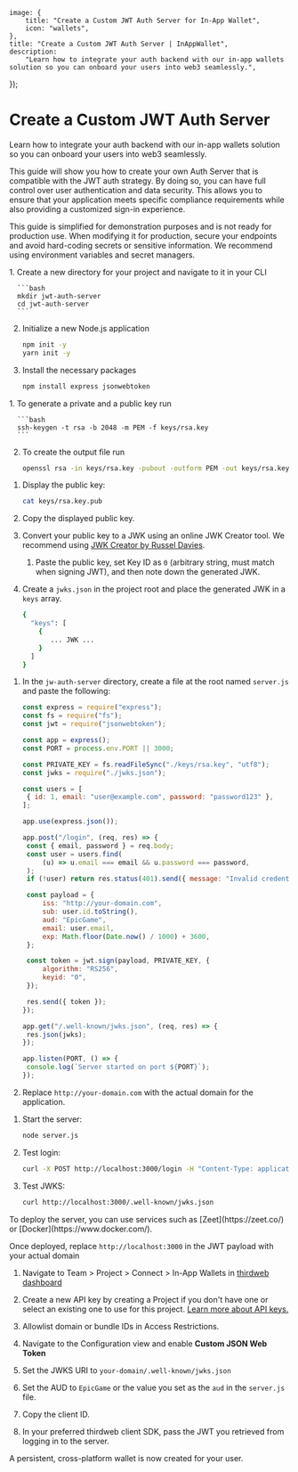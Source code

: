 
	image: {
		title: "Create a Custom JWT Auth Server for In-App Wallet",
		icon: "wallets",
	},
	title: "Create a Custom JWT Auth Server | InAppWallet",
	description:
		"Learn how to integrate your auth backend with our in-app wallets solution so you can onboard your users into web3 seamlessly.",
});

# Create a Custom JWT Auth Server

Learn how to integrate your auth backend with our in-app wallets solution so you can onboard your users into web3 seamlessly.

This guide will show you how to create your own Auth Server that is compatible with the JWT auth strategy. By doing so, you can have full control over user authentication and data security. This allows you to ensure that your application meets specific compliance requirements while also providing a customized sign-in experience.

<Callout title="Caution" variant="danger">

This guide is simplified for demonstration purposes and is not ready for production use. When modifying it for production, secure your endpoints and avoid hard-coding secrets or sensitive information. We recommend using environment variables and secret managers.

</Callout>

<Steps>

<Step title="Setup">
1. Create a new directory for your project and navigate to it in your CLI

      ```bash
      mkdir jwt-auth-server
      cd jwt-auth-server
      ```

2. Initialize a new Node.js application

   ```bash
   npm init -y
   yarn init -y
   ```

3. Install the necessary packages

   ```bash
   npm install express jsonwebtoken
   ```

</Step>

<Step title="Generate RSA Key Pair">
1. To generate a private and a public key run

      ```bash
      ssh-keygen -t rsa -b 2048 -m PEM -f keys/rsa.key
      ```

2. To create the output file run

   ```bash
   openssl rsa -in keys/rsa.key -pubout -outform PEM -out keys/rsa.key.pub
   ```

</Step>

<Step title="Convert Public Key to JSON Web Key Set (JWKS)">

1. Display the public key:

   ```bash
   cat keys/rsa.key.pub
   ```

2. Copy the displayed public key.
3. Convert your public key to a JWK using an online JWK Creator tool. We recommend using [JWK Creator by Russel Davies](https://github.com/russelldavies/jwk-creator).

   1. Paste the public key, set Key ID as `0` (arbitrary string, must match when signing JWT), and then note down the generated JWK.

   <DocImage src={EWJWKCreatorTool} />

4. Create a `jwks.json` in the project root and place the generated JWK in a `keys` array.

   ```bash
   {
     "keys": [
       {
          ... JWK ...
       }
     ]
   }
   ```

</Step>

<Step title="Create the Server">

1. In the `jw-auth-server` directory, create a file at the root named `server.js` and paste the following:

   ```jsx
   const express = require("express");
   const fs = require("fs");
   const jwt = require("jsonwebtoken");

   const app = express();
   const PORT = process.env.PORT || 3000;

   const PRIVATE_KEY = fs.readFileSync("./keys/rsa.key", "utf8");
   const jwks = require("./jwks.json");

   const users = [
   	{ id: 1, email: "user@example.com", password: "password123" },
   ];

   app.use(express.json());

   app.post("/login", (req, res) => {
   	const { email, password } = req.body;
   	const user = users.find(
   		(u) => u.email === email && u.password === password,
   	);
   	if (!user) return res.status(401).send({ message: "Invalid credentials" });

   	const payload = {
   		iss: "http://your-domain.com",
   		sub: user.id.toString(),
   		aud: "EpicGame",
   		email: user.email,
   		exp: Math.floor(Date.now() / 1000) + 3600,
   	};

   	const token = jwt.sign(payload, PRIVATE_KEY, {
   		algorithm: "RS256",
   		keyid: "0",
   	});

   	res.send({ token });
   });

   app.get("/.well-known/jwks.json", (req, res) => {
   	res.json(jwks);
   });

   app.listen(PORT, () => {
   	console.log(`Server started on port ${PORT}`);
   });
   ```

2. Replace `http://your-domain.com` with the actual domain for the application.

</Step>

<Step title="Test Locally">

1. Start the server:

   ```bash
   node server.js
   ```

2. Test login:

   ```bash
   curl -X POST http://localhost:3000/login -H "Content-Type: application/json" -d '{"email": "user@example.com", "password": "password123"}'
   ```

3. Test JWKS:

   ```bash
   curl http://localhost:3000/.well-known/jwks.json
   ```

</Step>

<Step title="Deploy">
To deploy the server, you can use services such as [Zeet](https://zeet.co/) or [Docker](https://www.docker.com/).

Once deployed, replace `http://localhost:3000` in the JWT payload with your actual domain

</Step>

<Step title="Integrate In-App Wallets">

1. Navigate to Team > Project > Connect > In-App Wallets in [thirdweb dashboard](https://thirdweb.com/team)
2. Create a new API key by creating a Project if you don't have one or select an existing one to use for this project. [Learn more about API keys.](/api-keys)

   <DocImage src={EWCreateKey} />

3. Allowlist domain or bundle IDs in Access Restrictions.
4. Navigate to the Configuration view and enable **Custom JSON Web Token**

   <DocImage src={EWConfig} />

5. Set the JWKS URI to `your-domain/.well-known/jwks.json`
6. Set the AUD to `EpicGame` or the value you set as the `aud` in the `server.js` file.

   <DocImage src={EWConfigOpt} />

7. Copy the client ID.
8. In your preferred thirdweb client SDK, pass the JWT you retrieved from logging in to the server.

</Step>

</Steps>

A persistent, cross-platform wallet is now created for your user.
